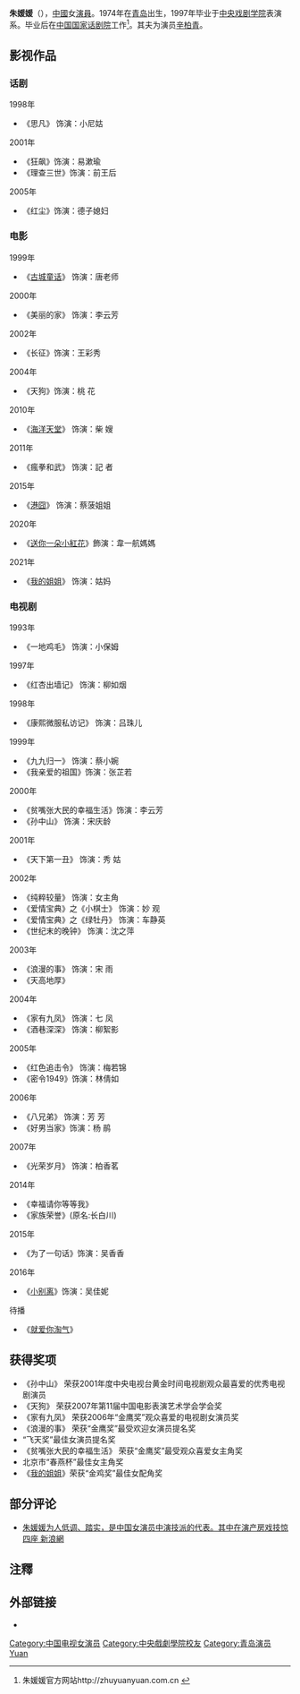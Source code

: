 {{blpsources|time=2020-07-30}}
{{藝人
| 姓名     = 朱媛媛
| 類型     = 女演員
| 圖片     = 
| 圖片尺寸 = 
| 圖片簡介 = 
| 羅馬拼音 = Zhu Yuanyuan
| 英文名   = 
| 綽號     = 
| 其他藝名 = 
| 國籍     = {{PRC}}
| 民族     = [[汉族|汉族]]
| 籍貫     = 
| 出生日期 = {{birth date and age|1974|3|18}}
| 出生地點 = {{flagicon|CHN}} [[青岛市|青岛市]]
| 逝世日期 = 
| 逝世地點 = 
| 職業     = [[演員|演員]]
| 語言     = [[普通話|普通話]]
| 教育程度 = [[中央戲劇學院|中央戲劇學院]]畢業（[[學士|學士]]）
| 宗教信仰 = 
| 配偶     = 辛柏青（2004年 - ）
| 出身地   = 
| 出道作   = 
| 出道日期 = 
| 代表作   = 
| 活躍年代 = 1994年 - 
| 經紀公司 = 无
| 網站     = 
| 相關團體 = [[中国国家话劇院|中国国家话劇院]]
| 獎項     = 
| IMDb    = 0432425
}}
'''朱媛媛'''（{{bd|1974年|3月18日|catIdx=Z朱}}），[[中國|中國]]女[[演員|演員]]。1974年在[[青岛|青岛]]出生，1997年毕业于[[中央戏剧学院|中央戏剧学院]]表演系。毕业后在[[中国国家话剧院|中国国家话剧院]]工作<ref>朱媛媛官方网站http://zhuyuanyuan.com.cn {{webarchive|url=https://web.archive.org/web/20101012145231/http://zhuyuanyuan.com.cn/ |date=2010-10-12 }}</ref>。其夫为演员[[辛柏青|辛柏青]]。

== 影视作品 ==

=== 话剧 ===
1998年
*《思凡》 饰演：小尼姑

2001年
*《狂飙》饰演：易漱瑜 
*《理查三世》饰演：前王后

2005年
*《红尘》饰演：德子媳妇

=== 电影 ===
1999年
*《[[古城童话|古城童话]]》 饰演：唐老师

2000年
*《美丽的家》 饰演：李云芳

2002年
*《长征》饰演：王彩秀

2004年
*《天狗》饰演：桃 花

2010年
*《[[海洋天堂|海洋天堂]]》 饰演：柴 嫂

2011年
*《瘋拳和武》 饰演：記 者

2015年
*《[[港囧|港囧]]》 饰演：蔡菠姐姐

2020年
*《[[送你一朵小红花|送你一朵小紅花]]》飾演：韋一航媽媽

2021年
*《[[我的姐姐|我的姐姐]]》 饰演：姑妈

=== 电视剧 ===
1993年
*《一地鸡毛》 饰演：小保姆

1997年
*《红杏出墙记》 饰演：柳如烟

1998年
*《康熙微服私访记》 饰演：吕珠儿

1999年
*《九九归一》 饰演：蔡小婉
*《我亲爱的祖国》饰演：张芷若 

2000年
*《贫嘴张大民的幸福生活》饰演：李云芳 
*《孙中山》 饰演：宋庆龄

2001年
*《天下第一丑》 	饰演：秀 姑 

2002年
*《纯粹较量》 饰演：女主角
*《爱情宝典》之《小棋士》 饰演：妙 观
*《爱情宝典》之《绿牡丹》 饰演：车静英
*《世纪末的晚钟》	饰演：沈之萍

2003年
*《浪漫的事》 饰演：宋 雨
*《天高地厚》 

2004年
*《家有九凤》 饰演：七 凤
*《酒巷深深》 饰演：柳絮影

2005年
*《红色追击令》 饰演：梅若锦
*《密令1949》饰演：林倩如 

2006年
*《八兄弟》 饰演：芳 芳
*《好男当家》饰演：杨 鹃

2007年
*《光荣岁月》 饰演：柏香茗

2014年
*《幸福请你等等我》
*《家族荣誉》(原名:长白川)

2015年
*《为了一句话》饰演：吴香香

2016年
*《[[小别离|小别离]]》饰演：吴佳妮

待播
*《[[就爱你淘气|就爱你淘气]]》

== 获得奖项 ==
*《孙中山》 荣获2001年度中央电视台黄金时间电视剧观众最喜爱的优秀电视剧演员 
*《天狗》 荣获2007年第11届中国电影表演艺术学会学会奖
*《家有九凤》 荣获2006年“金鹰奖”观众喜爱的电视剧女演员奖
*《浪漫的事》 荣获“金鹰奖”最受欢迎女演员提名奖
* “飞天奖”最佳女演员提名奖
*《贫嘴张大民的幸福生活》 荣获“金鹰奖”最受观众喜爱女主角奖
* 北京市“春燕杯”最佳女主角奖
*《[[我的姐姐|我的姐姐]]》荣获“金鸡奖”最佳女配角奖

== 部分评论 ==
* [https://web.archive.org/web/20150601095757/http://gb.news.sina.com/sinacn/205-000-103-107/2007-07-08/2317390782.html 朱媛媛为人低调、踏实，是中国女演员中演技派的代表。其中在演产房戏技惊四座 新浪網]

== 注釋 ==
<references />

== 外部链接 ==
*{{Sinaweibo|1769931625}}

{{中国电影金凤凰奖}}
{{中国电影金鸡奖最佳女配角}}
{{DEFAULTSORT:zhu yuanyuan}}
[[Category:中国电视女演员|Category:中国电视女演员]]
[[Category:中央戲劇學院校友|Category:中央戲劇學院校友]]
[[Category:青岛演员|Category:青岛演员]]
[[Category:朱姓|Yuan]]